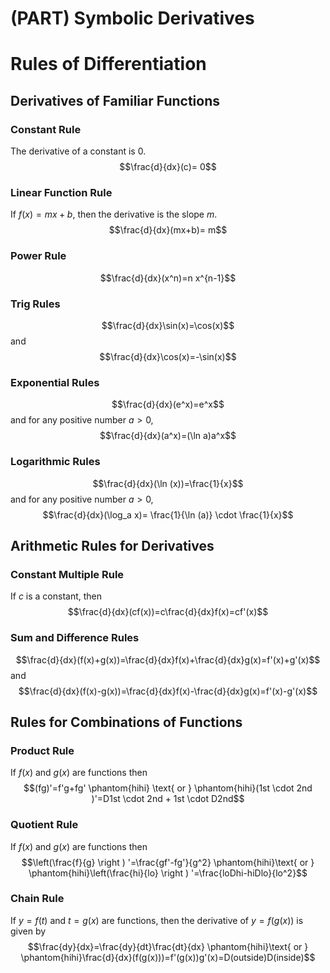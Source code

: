 # (PART) Symbolic Derivatives {-}

# Rules of Differentiation



## Derivatives of Familiar Functions

### Constant Rule

The derivative of a constant is 0.
$$\frac{d}{dx}(c)= 0$$

### Linear Function Rule
If $f(x)=mx+b$, then the derivative is the slope $m$.
$$\frac{d}{dx}(mx+b)= m$$

### Power Rule

$$\frac{d}{dx}(x^n)=n x^{n-1}$$

### Trig Rules

$$\frac{d}{dx}\sin(x)=\cos(x)$$
and
$$\frac{d}{dx}\cos(x)=-\sin(x)$$

### Exponential Rules

$$\frac{d}{dx}(e^x)=e^x$$ 
and for any positive number $a >0$, 
$$\frac{d}{dx}(a^x)=(\ln a)a^x$$


### Logarithmic Rules

$$\frac{d}{dx}(\ln (x))=\frac{1}{x}$$
and for any positive number $a >0$, 
$$\frac{d}{dx}(\log_a x)= \frac{1}{\ln (a)} \cdot \frac{1}{x}$$

## Arithmetic Rules for Derivatives

### Constant Multiple Rule

If $c$ is a constant, then
$$\frac{d}{dx}(cf(x))=c\frac{d}{dx}f(x)=cf'(x)$$

### Sum and Difference Rules  

$$\frac{d}{dx}(f(x)+g(x))=\frac{d}{dx}f(x)+\frac{d}{dx}g(x)=f'(x)+g'(x)$$
and
$$\frac{d}{dx}(f(x)-g(x))=\frac{d}{dx}f(x)-\frac{d}{dx}g(x)=f'(x)-g'(x)$$

## Rules for Combinations of Functions

### Product Rule

If $f(x)$ and $g(x)$ are functions then
$$(fg)'=f'g+fg' \phantom{hihi} \text{ or } \phantom{hihi}(1st \cdot 2nd )'=D1st \cdot 2nd + 1st \cdot D2nd$$

### Quotient Rule

If $f(x)$ and $g(x)$ are functions then
$$\left(\frac{f}{g} \right ) '=\frac{gf'-fg'}{g^2} \phantom{hihi}\text{ or } \phantom{hihi}\left(\frac{hi}{lo} \right ) '=\frac{loDhi-hiDlo}{lo^2}$$

### Chain Rule 

If $y=f(t)$ and $t=g(x)$ are functions, then the derivative of $y=f(g(x))$ is given by
$$\frac{dy}{dx}=\frac{dy}{dt}\frac{dt}{dx} \phantom{hihi}\text{ or } \phantom{hihi}\frac{d}{dx}(f(g(x)))=f'(g(x))g'(x)=D(outside)D(inside)$$
 



